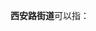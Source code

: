 '''西安路街道'''可以指：
{{PRC admin/disambig|21/02/04/018/000|51/01/06/024/000}}
{{disambig|cat=四字乡级行政区划消歧义}}